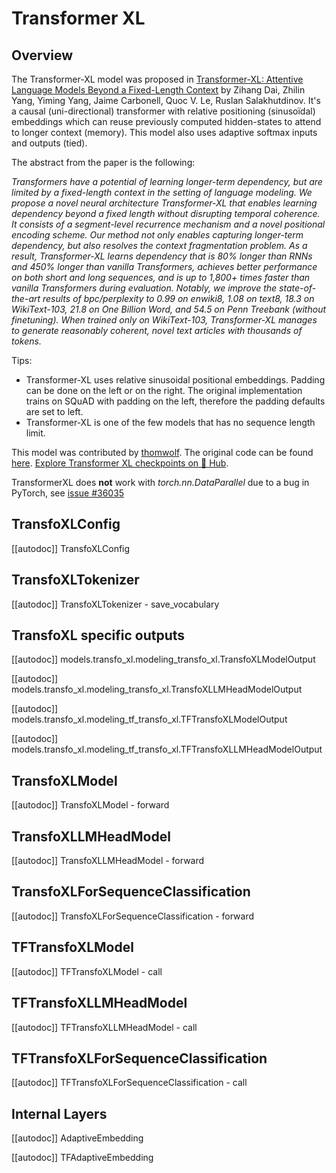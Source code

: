 <!--Copyright 2020 The HuggingFace Team. All rights reserved.

Licensed under the Apache License, Version 2.0 (the "License"); you may not use this file except in compliance with
the License. You may obtain a copy of the License at

http://www.apache.org/licenses/LICENSE-2.0

Unless required by applicable law or agreed to in writing, software distributed under the License is distributed on
an "AS IS" BASIS, WITHOUT WARRANTIES OR CONDITIONS OF ANY KIND, either express or implied. See the License for the
specific language governing permissions and limitations under the License.
-->

# Transformer XL

## Overview

The Transformer-XL model was proposed in [Transformer-XL: Attentive Language Models Beyond a Fixed-Length Context](https://arxiv.org/abs/1901.02860) by Zihang Dai, Zhilin Yang, Yiming Yang, Jaime Carbonell, Quoc V. Le, Ruslan
Salakhutdinov. It's a causal (uni-directional) transformer with relative positioning (sinusoïdal) embeddings which can
reuse previously computed hidden-states to attend to longer context (memory). This model also uses adaptive softmax
inputs and outputs (tied).

The abstract from the paper is the following:

*Transformers have a potential of learning longer-term dependency, but are limited by a fixed-length context in the
setting of language modeling. We propose a novel neural architecture Transformer-XL that enables learning dependency
beyond a fixed length without disrupting temporal coherence. It consists of a segment-level recurrence mechanism and a
novel positional encoding scheme. Our method not only enables capturing longer-term dependency, but also resolves the
context fragmentation problem. As a result, Transformer-XL learns dependency that is 80% longer than RNNs and 450%
longer than vanilla Transformers, achieves better performance on both short and long sequences, and is up to 1,800+
times faster than vanilla Transformers during evaluation. Notably, we improve the state-of-the-art results of
bpc/perplexity to 0.99 on enwiki8, 1.08 on text8, 18.3 on WikiText-103, 21.8 on One Billion Word, and 54.5 on Penn
Treebank (without finetuning). When trained only on WikiText-103, Transformer-XL manages to generate reasonably
coherent, novel text articles with thousands of tokens.*

Tips:

- Transformer-XL uses relative sinusoidal positional embeddings. Padding can be done on the left or on the right. The
  original implementation trains on SQuAD with padding on the left, therefore the padding defaults are set to left.
- Transformer-XL is one of the few models that has no sequence length limit.

This model was contributed by [thomwolf](https://huggingface.co/thomwolf). The original code can be found [here](https://github.com/kimiyoung/transformer-xl).
[Explore Transformer XL checkpoints on 🤗 Hub](https://huggingface.co/models?sort=downloads&search=transfo_xl).

<Tip warning={true}>

TransformerXL does **not** work with *torch.nn.DataParallel* due to a bug in PyTorch, see [issue #36035](https://github.com/pytorch/pytorch/issues/36035)

</Tip>


## TransfoXLConfig

[[autodoc]] TransfoXLConfig

## TransfoXLTokenizer

[[autodoc]] TransfoXLTokenizer
    - save_vocabulary

## TransfoXL specific outputs

[[autodoc]] models.transfo_xl.modeling_transfo_xl.TransfoXLModelOutput

[[autodoc]] models.transfo_xl.modeling_transfo_xl.TransfoXLLMHeadModelOutput

[[autodoc]] models.transfo_xl.modeling_tf_transfo_xl.TFTransfoXLModelOutput

[[autodoc]] models.transfo_xl.modeling_tf_transfo_xl.TFTransfoXLLMHeadModelOutput

## TransfoXLModel

[[autodoc]] TransfoXLModel
    - forward

## TransfoXLLMHeadModel

[[autodoc]] TransfoXLLMHeadModel
    - forward

## TransfoXLForSequenceClassification

[[autodoc]] TransfoXLForSequenceClassification
    - forward

## TFTransfoXLModel

[[autodoc]] TFTransfoXLModel
    - call

## TFTransfoXLLMHeadModel

[[autodoc]] TFTransfoXLLMHeadModel
    - call

## TFTransfoXLForSequenceClassification

[[autodoc]] TFTransfoXLForSequenceClassification
    - call

## Internal Layers

[[autodoc]] AdaptiveEmbedding

[[autodoc]] TFAdaptiveEmbedding
